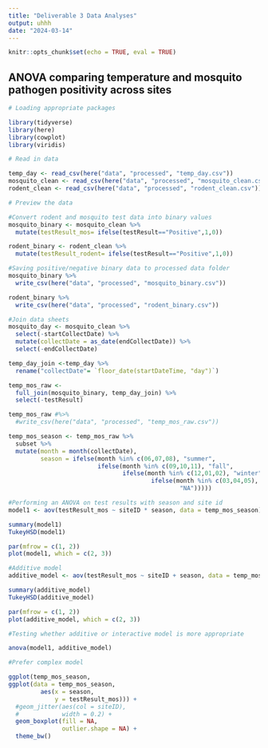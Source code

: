```yaml
---
title: "Deliverable 3 Data Analyses"
output: uhhh
date: "2024-03-14"
---
```

```r
knitr::opts_chunk$set(echo = TRUE, eval = TRUE)
```

## ANOVA comparing temperature and mosquito pathogen positivity across sites

```r
# Loading appropriate packages

library(tidyverse)
library(here)
library(cowplot)
library(viridis)
```

```r
# Read in data

temp_day <- read_csv(here("data", "processed", "temp_day.csv"))
mosquito_clean <- read_csv(here("data", "processed", "mosquito_clean.csv"))
rodent_clean <- read_csv(here("data", "processed", "rodent_clean.csv"))

# Preview the data
```

```r
#Convert rodent and mosquito test data into binary values
mosquito_binary <- mosquito_clean %>% 
  mutate(testResult_mos= ifelse(testResult=="Positive",1,0))

rodent_binary <- rodent_clean %>% 
  mutate(testResult_rodent= ifelse(testResult=="Positive",1,0))
```

```r
#Saving positive/negative binary data to processed data folder
mosquito_binary %>% 
  write_csv(here("data", "processed", "mosquito_binary.csv"))

rodent_binary %>% 
  write_csv(here("data", "processed", "rodent_binary.csv"))
```

```r
#Join data sheets
mosquito_day <- mosquito_clean %>% 
  select(-startCollectDate) %>% 
  mutate(collectDate = as_date(endCollectDate)) %>% 
  select(-endCollectDate) 

temp_day_join <-temp_day %>% 
  rename("collectDate"= `floor_date(startDateTime, "day")`)

temp_mos_raw <-
  full_join(mosquito_binary, temp_day_join) %>% 
  select(-testResult)

temp_mos_raw #%>% 
  #write_csv(here("data", "processed", "temp_mos_raw.csv"))

temp_mos_season <- temp_mos_raw %>% 
  subset %>% 
  mutate(month = month(collectDate),
         season = ifelse(month %in% c(06,07,08), "summer",
                         ifelse(month %in% c(09,10,11), "fall",
                                ifelse(month %in% c(12,01,02), "winter",
                                        ifelse(month %in% c(03,04,05), "spring",
                                                "NA")))))

```

```r
#Performing an ANOVA on test results with season and site id
model1 <- aov(testResult_mos ~ siteID * season, data = temp_mos_season)

summary(model1)
TukeyHSD(model1)

par(mfrow = c(1, 2))
plot(model1, which = c(2, 3))

#Additive model
additive_model <- aov(testResult_mos ~ siteID + season, data = temp_mos_season)

summary(additive_model)
TukeyHSD(additive_model)

par(mfrow = c(1, 2))
plot(additive_model, which = c(2, 3))

#Testing whether additive or interactive model is more appropriate

anova(model1, additive_model)

#Prefer complex model
```

```r
ggplot(temp_mos_season,
ggplot(data = temp_mos_season, 
         aes(x = season, 
             y = testResult_mos))) +
  #geom_jitter(aes(col = siteID),
  #            width = 0.2) +
  geom_boxplot(fill = NA, 
               outlier.shape = NA) +
  theme_bw()
```



